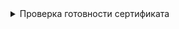

<details className="custom-blue-block">
  <summary>Проверка готовности сертификата</summary>
  :::warning Обратите ВНИМАНИЕ!

  Данный раздел зависит от следующих разделов:
  - [SSL Certificate Check](/docs/tech-docs/kubernetes/certificates/examinationOpensslComponent.mdx).
  :::

  <CodeBlock language="bash">
    {dedent`
      ${CUSTOM_VALUE.kuberneteBaseFolderPath.value}/openssl/cert-report.sh ${CERTIFICATES.etcdPeer.crtPath}
    `}
  </CodeBlock>

  :::note Вывод команды

  <CodeBlock language="bash">
    {dedent`
      CERTIFICATE                EXPIRES                  RESIDUAL TIME   CERTIFICATE AUTHORITY   EXTERNALLY MANAGED
      etcd-peer                  Oct 22, 2025 22:06 UTC   364d            etcd-ca                 no
    `}
  </CodeBlock>
  :::

</details>
